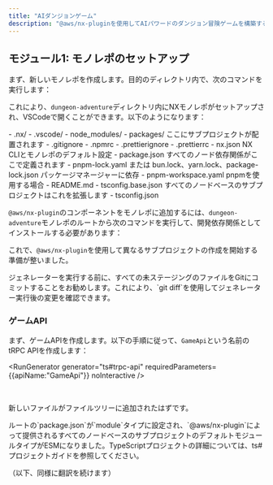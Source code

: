 ```yaml
---
title: "AIダンジョンゲーム"
description: "@aws/nx-pluginを使用してAIパワードのダンジョン冒険ゲームを構築する方法のチュートリアル。"
---
```



## モジュール1: モノレポのセットアップ

まず、新しいモノレポを作成します。目的のディレクトリ内で、次のコマンドを実行します：

<CreateNxWorkspaceCommand workspace="dungeon-adventure" />

これにより、`dungeon-adventure`ディレクトリ内にNXモノレポがセットアップされ、VSCodeで開くことができます。以下のようになります：

<FileTree>
- .nx/
- .vscode/
- node_modules/
- packages/ ここにサブプロジェクトが配置されます
- .gitignore
- .npmrc
- .prettierignore
- .prettierrc
- nx.json NX CLIとモノレポのデフォルト設定
- package.json すべてのノード依存関係がここで定義されます
- pnpm-lock.yaml または bun.lock、yarn.lock、package-lock.json パッケージマネージャーに依存
- pnpm-workspace.yaml pnpmを使用する場合
- README.md
- tsconfig.base.json すべてのノードベースのサブプロジェクトはこれを拡張します
- tsconfig.json
</FileTree>

`@aws/nx-plugin`のコンポーネントをモノレポに追加するには、`dungeon-adventure`モノレポのルートから次のコマンドを実行して、開発依存関係としてインストールする必要があります：

<InstallCommand dev pkg="@aws/nx-plugin" />

これで、`@aws/nx-plugin`を使用して異なるサブプロジェクトの作成を開始する準備が整いました。

<Aside type="tip">ジェネレーターを実行する前に、すべての未ステージングのファイルをGitにコミットすることをお勧めします。これにより、`git diff`を使用してジェネレーター実行後の変更を確認できます。</Aside>

### ゲームAPI

まず、ゲームAPIを作成します。以下の手順に従って、`GameApi`という名前のtRPC APIを作成します：

<RunGenerator generator="ts#trpc-api" requiredParameters={{apiName:"GameApi"}} noInteractive />

<br />

新しいファイルがファイルツリーに追加されたはずです。

<Aside>
ルートの`package.json`が`module`タイプに設定され、`@aws/nx-plugin`によって提供されるすべてのノードベースのサブプロジェクトのデフォルトモジュールタイプがESMになりました。TypeScriptプロジェクトの詳細については、<Link path="guides/typescript-project">ts#プロジェクトガイド</Link>を参照してください。
</Aside>

（以下、同様に翻訳を続けます）